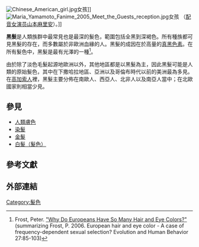 [[File:Chinese_American_girl.jpg|thumb]]女孩]]
[[File:Maria_Yamamoto_Fanime_2005_Meet_the_Guests_reception.jpg|thumb]]女孩 （[[配音员|配音女演员]][[山本麻里安|山本麻里安]]）。]]

'''黑髮'''是人類族群中最常見也是最深的髮色，範圍包括全黑到深褐色。所有種族都可見黑髮的存在，而多數屬於非歐洲血緣的人。黑髮的成因在於高量的[[真黑色素|真黑色素]]。在所有髮色中，黑髮是最有光澤的一種<ref>Frost, Peter. [http://cogweb.ucla.edu/ep/Frost_06.html "Why Do Europeans Have So Many Hair and Eye Colors?"] {{Wayback|url=http://cogweb.ucla.edu/ep/Frost_06.html |date=20171028214121 }} (summarizing Frost, P. 2006. European hair and eye color - A case of frequency-dependent sexual selection? Evolution and Human Behavior 27:85-103)</ref>。

由於除了淡色毛髮起源地歐洲以外，其他地區都是以黑髮為主，因此黑髮可能是人類的原始髮色，其中在下撒哈拉地區、亞洲以及哥倫布時代以前的美洲最為多見。在[[高加索人|高加索人]]裡，黑髮主要分佈在南歐人、西亞人、北非人以及南亞人當中；在北歐國家則相當少見。

==參見==
* [[人類膚色|人類膚色]]
* [[染髮|染髮]]
* [[金髮|金髮]]
* [[白髮（髮色）|白髮（髮色）]]

==參考文獻==
{{reflist}}

==外部連結==
{{commonscat|Black hair}}

[[Category:髮色|Category:髮色]]